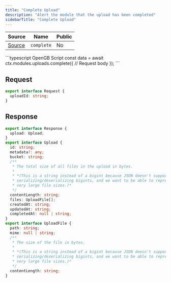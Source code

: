 ```yaml
---
title: "Complete Upload"
description: "Alert the module that the upload has been completed"
sidebarTitle: "Complete Upload"
---
```


| Source                                                                                                      | Name       | Public     |
| ----------------------------------------------------------------------------------------------------------- | ---------- | ---------- |
| [Source](https://github.com/rivet-gg/opengb-modules/tree/main/modules/uploads/scripts/complete.ts) | `complete` | No |

<RequestExample>
```typescript OpenGB Script
const data = await ctx.modules.uploads.complete({
  // Request body
});
```

</RequestExample>

## Request

```typescript
export interface Request {
  uploadId: string;
}
```

## Response

```typescript
export interface Response {
  upload: Upload;
}
export interface Upload {
  id: string;
  metadata?: any;
  bucket: string;
  /**
   * The total size of all files in the upload in bytes.
   *
   * *(This is a string instead of a bigint because JSON doesn't support
   * serializing/deserializing bigints, and we want to be able to represent
   * very large file sizes.)*
   */
  contentLength: string;
  files: UploadFile[];
  createdAt: string;
  updatedAt: string;
  completedAt: null | string;
}
export interface UploadFile {
  path: string;
  mime: null | string;
  /**
   * The size of the file in bytes.
   *
   * *(This is a string instead of a bigint because JSON doesn't support
   * serializing/deserializing bigints, and we want to be able to represent
   * very large file sizes.)*
   */
  contentLength: string;
}
```
